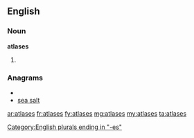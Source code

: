 ==English==

===Noun===
'''atlases'''

# {{plural of|[[atlas]]}}

===Anagrams===
* {{alphagram|aaelsst}}
* [[sea salt#English|sea salt]]


[[Category:English plurals ending in "-es"]]

[[ar:atlases]]
[[fr:atlases]]
[[fy:atlases]]
[[mg:atlases]]
[[my:atlases]]
[[ta:atlases]]